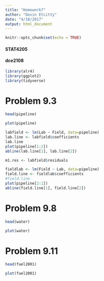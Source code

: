 ```yaml
---
title: "Homework7"
author: "Devin Etcitty"
date: "4/18/2017"
output: html_document
---
```


```r
knitr::opts_chunk$set(echo = TRUE)
```


#### STAT4205
#### dce2108


```r
library(alr4)
library(ggplot2)
library(tidyverse)
```

# Problem 9.3

```r
head(pipeline)
```

```r
plot(pipeline)
```

```r
labfield <- lm(Lab ~ Field, data=pipeline)
lab.line <- labfield$coefficients
lab.line
plot(pipeline[1:2])
abline(lab.line[1], lab.line[2])

```
```r
m1.res <- labfield$residuals

```




```r
fieldlab <- lm(Field ~ Lab, data=pipeline)
field.line <- fieldlab$coefficients
#field.line
plot(pipeline[2:1])
abline(field.line[1], field.line[2])

```

# Problem 9.8

```r
head(water)
```
```r
plot(water)
```


# Problem 9.11


```r
head(fuel2001)
```

```r
plot(fuel2001)
```

